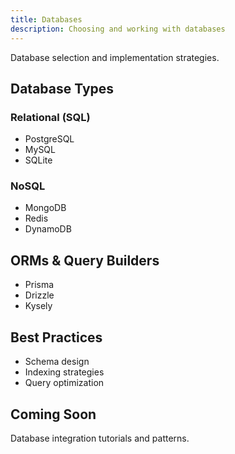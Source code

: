 ```yaml
---
title: Databases
description: Choosing and working with databases
---
```



Database selection and implementation strategies.

## Database Types

### Relational (SQL)

- PostgreSQL
- MySQL
- SQLite

### NoSQL

- MongoDB
- Redis
- DynamoDB

## ORMs & Query Builders

- Prisma
- Drizzle
- Kysely

## Best Practices

- Schema design
- Indexing strategies
- Query optimization

## Coming Soon

Database integration tutorials and patterns.

